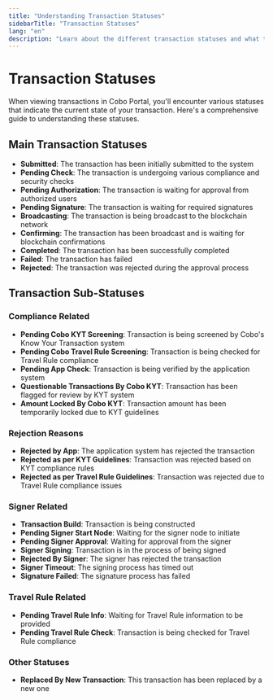 ```yaml
---
title: "Understanding Transaction Statuses"
sidebarTitle: "Transaction Statuses"
lang: "en"
description: "Learn about the different transaction statuses and what they mean in Cobo Portal"
---
```


# Transaction Statuses

When viewing transactions in Cobo Portal, you'll encounter various statuses that indicate the current state of your transaction. Here's a comprehensive guide to understanding these statuses.

## Main Transaction Statuses

- **Submitted**: The transaction has been initially submitted to the system
- **Pending Check**: The transaction is undergoing various compliance and security checks
- **Pending Authorization**: The transaction is waiting for approval from authorized users
- **Pending Signature**: The transaction is waiting for required signatures
- **Broadcasting**: The transaction is being broadcast to the blockchain network
- **Confirming**: The transaction has been broadcast and is waiting for blockchain confirmations
- **Completed**: The transaction has been successfully completed
- **Failed**: The transaction has failed
- **Rejected**: The transaction was rejected during the approval process

## Transaction Sub-Statuses

### Compliance Related
- **Pending Cobo KYT Screening**: Transaction is being screened by Cobo's Know Your Transaction system
- **Pending Cobo Travel Rule Screening**: Transaction is being checked for Travel Rule compliance
- **Pending App Check**: Transaction is being verified by the application system
- **Questionable Transactions By Cobo KYT**: Transaction has been flagged for review by KYT system
- **Amount Locked By Cobo KYT**: Transaction amount has been temporarily locked due to KYT guidelines

### Rejection Reasons
- **Rejected by App**: The application system has rejected the transaction
- **Rejected as per KYT Guidelines**: Transaction was rejected based on KYT compliance rules
- **Rejected as per Travel Rule Guidelines**: Transaction was rejected due to Travel Rule compliance issues

### Signer Related
- **Transaction Build**: Transaction is being constructed
- **Pending Signer Start Node**: Waiting for the signer node to initiate
- **Pending Signer Approval**: Waiting for approval from the signer
- **Signer Signing**: Transaction is in the process of being signed
- **Rejected By Signer**: The signer has rejected the transaction
- **Signer Timeout**: The signing process has timed out
- **Signature Failed**: The signature process has failed

### Travel Rule Related
- **Pending Travel Rule Info**: Waiting for Travel Rule information to be provided
- **Pending Travel Rule Check**: Transaction is being checked for Travel Rule compliance

### Other Statuses
- **Replaced By New Transaction**: This transaction has been replaced by a new one
